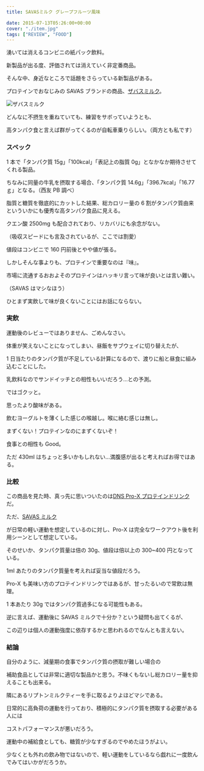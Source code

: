 ---
title: SAVASミルク グレープフルーツ風味

date: 2015-07-13T05:26:00+00:00
cover: "./item.jpg"
tags: ["REVIEW", "FOOD"]
---

湧いては消えるコンビニの紙パック飲料。

新製品が出る度、評価されては消えていく非定番商品。

そんな中、身近なところで話題をさらっている新製品がある。

プロテインでおなじみの SAVAS ブランドの商品、[ザバスミルク][1]。

![ザバスミルク](./item.jpg)

どんなに不摂生を重ねていても、練習をサボっていようとも、

高タンパク食と言えば群がってくるのが自転車乗りらしい。（両方とも私です）

### スペック

1 本で「タンパク質 15g」「100kcal」「表記上の脂質 0g」となかなか期待させてくれる製品。

ちなみに同量の牛乳を摂取する場合、「タンパク質 14.6g」「396.7kcal」「16.77 ｇ」となる。（西友 PB 調べ）

脂質と糖質を徹底的にカットした結果、総カロリー量の 6 割がタンパク質由来といういかにも優秀な高タンパク食品に見える。

クエン酸 2500mg も配合されており、リカバリにも余念がない。

（吸収スピードにも言及されているが、ここでは割愛）

値段はコンビニで 160 円前後とやや値が張る。

しかしそんな事よりも、プロテインで重要なのは『味』。

市場に流通するおおよそのプロテインはハッキリ言って味が良いとは言い難い。

（SAVAS はマシなほう）

ひとまず実飲して味が良くないことにはお話にならない。

### 実飲

運動後のレビューではありません、ごめんなさい。

体重が笑えないことになってしまい、昼飯をサブウェイに切り替えたが、

1 日当たりのタンパク質が不足している計算になるので、渡りに船と昼食に組み込むことにした。

乳飲料なのでサンドイッチとの相性もいいだろう…との予測。

ではゴクッと。

思ったより酸味がある。

飲むヨーグルトを薄くした感じの喉越し。喉に絡む感じは無し。

まずくない！プロテインなのにまずくないぞ！

食事との相性も Good。

ただ 430ml はちょっと多いかもしれない…満腹感が出ると考えればお得ではある。

### 比較

この商品を見た時、真っ先に思いついたのは[DNS Pro-X プロテインドリンク][2]だ。

ただ、[SAVAS ミルク][3]

が日常の軽い運動を想定しているのに対し、Pro-X は完全なワークアウト後を利用シーンとして想定している。

そのせいか、タンパク質量は倍の 30g、値段は倍以上の 300~400 円となっている。

1ml あたりのタンパク質量を考えれば妥当な値段だろう。

Pro-X も美味い方のプロテインドリンクではあるが、甘ったるいので常飲は無理。

1 本あたり 30g ではタンパク質過多になる可能性もある。

逆に言えば、運動後に SAVAS ミルクで十分か？という疑問も出てくるが、

この辺りは個人の運動強度に依存するかと思われるのでなんとも言えない。

### 結論

自分のように、減量期の食事でタンパク質の摂取が難しい場合の

補助食品としては非常に適切な製品かと思う。不味くもないし総カロリー量を抑えることも出来る。

隣にあるリプトンミルクティーを手に取るよりよほどマシである。

日常的に高負荷の運動を行っており、積極的にタンパク質を摂取する必要がある人には

コストパフォーマンスが悪いだろう。

運動中の補給食としても、糖質が少なすぎるのでやめたほうがよい。

少なくとも外れの飲み物ではないので、軽い運動をしているなら戯れに一度飲んでみてはいかがだろうか。

<LinkBox isAmazonLink url="https://www.amazon.co.jp/dp/B005UJRFY0/" />

[1]: http://www.meiji.co.jp/dairies/milk_drink/savas-milk/#top
[2]: https://amzn.to/2NAbLjj
[3]: https://amzn.to/3dkfzzZ
